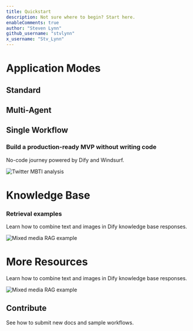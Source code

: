 ```yaml
---
title: Quickstart
description: Not sure where to begin? Start here.
enableComments: true
author: "Steven Lynn"
github_username: "stvlynn"
x_username: "Stv_Lynn"
---
```


# Application Modes

## Standard

## Multi-Agent

## Single Workflow

### Build a production-ready MVP without writing code

<Cards>
  <Card 
    href="./workflow/twitter-mbti-receipt" 
    title="Build an MVP: Frontend + Backend"
  >
    <p>No-code journey powered by Dify and Windsurf.</p>
    <img src="https://s2.loli.net/2025/05/12/bDNACQq2Stp4L76.png" alt="Twitter MBTI analysis" />
  </Card>
</Cards>

# Knowledge Base

### Retrieval examples
<Cards>
  <Card 
    href="./knowledge-base/image-retrieval" 
    title="How to output images from a multimodal knowledge base"
  >
    <p>Learn how to combine text and images in Dify knowledge base responses.</p>
    <img src="https://s2.loli.net/2025/05/18/Ew1DeZxc7VAqt6K.png" alt="Mixed media RAG example" />
  </Card>
</Cards>

# More Resources

<Cards>
  <Card 
    href="./knowledge-base/image-retrieval" 
    title="How to output images from a multimodal knowledge base"
  >
    <p>Learn how to combine text and images in Dify knowledge base responses.</p>
    <img src="https://s2.loli.net/2025/05/18/Ew1DeZxc7VAqt6K.png" alt="Mixed media RAG example" />
  </Card>
</Cards>

## Contribute

<Cards>
  <Card 
    href="./contributing" 
    title="How to contribute to Hello ADP"
  >
    <p>See how to submit new docs and sample workflows.</p>
  </Card>
</Cards>
